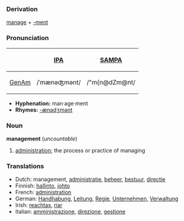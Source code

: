 ===Derivation===
[[manage]] + [[-ment]]

===Pronunciation===
{| border=1 cellpadding=5
! !! [[w:IPA|IPA]] !! [[w:SAMPA|SAMPA]]
|-
! [[GenAm]]
| /ˈmænəʤmənt/ || /"m{n@dZm@nt/
|}

*'''Hyphenation:''' man·age·ment
*'''Rhymes:''' [[Rhymes:English:-ænədʒmənt|-ænədʒmənt]]

===Noun===
'''management''' (''uncountable'')
# [[administration]]; the process or practice of managing

===Translations===
*Dutch: management, [[administratie]], [[beheer]], [[bestuur]], [[directie]]
*Finnish: [[hallinto]], [[johto]]
*French: [[administration]]
*German: [[Handhabung]], [[Leitung]], [[Regie]], [[Unternehmen]], [[Verwaltung]]
*Irish: [[reachtas]], [[riar]]
*Italian: [[amministrazione]], [[direzione]], [[gestione]]